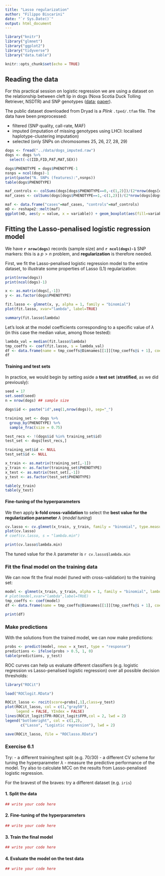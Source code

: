 ```yaml
---
title: "Lasso regularization"
author: "Filippo Biscarini"
date: "`r Sys.Date()`"
output: html_document
---
```


```r
library("knitr")
library("glmnet")
library("ggplot2")
library("tidyverse")
library("data.table")

knitr::opts_chunk$set(echo = TRUE)
```

## Reading the data

For this practical session on logistic regression we are using a dataset on the relationship between cleft lip in dogs (Nova Scotia Duck Tolling Retriever, NSDTR) and SNP genotypes ([data](https://datadryad.org/stash/dataset/doi:10.5061/dryad.j8r8q); [paper](https://journals.plos.org/plosgenetics/article?id=10.1371/journal.pgen.1005059)).

The public dataset downloaded from Dryad is a *Plink* `.tped/.tfam` file. The data have been preprocessed:

-   filtered (SNP quality, call-rate, MAF)
-   imputed (imputation of missing genotypes using LHCI: localised haplotype-clustering imputation)
-   selected (only SNPs on chromosomes 25, 26, 27, 28, 29)

```r
dogs <- fread("../data/dogs_imputed.raw")
dogs <- dogs %>%
  select(-c(IID,FID,PAT,MAT,SEX))

dogs$PHENOTYPE = dogs$PHENOTYPE-1
nsnps = ncol(dogs)-1
print(paste("N. SNPs (features):",nsnps))
table(dogs$PHENOTYPE)
```

```r
maf_controls <- colSums(dogs[dogs$PHENOTYPE==0,-c(1,2)])/(2*nrow(dogs[dogs$PHENOTYPE==0,]))
maf_cases <- colSums(dogs[dogs$PHENOTYPE==1,-c(1,2)])/(2*nrow(dogs[dogs$PHENOTYPE==1,]))
```

```r
maf <- data.frame("cases"=maf_cases, "controls"=maf_controls)
mD <- reshape2::melt(maf)
ggplot(mD, aes(y = value, x = variable)) + geom_boxplot(aes(fill=variable)) + ylab("MAF")
```

## Fitting the Lasso-penalised logistic regression model

We have **`r nrow(dogs)`** records (sample size) and **`r ncol(dogs)-1`** SNP markers: this is a $p > n$ problem, and **regularization** is therefore needed.

First, we fit the Lasso-penalised logistic regression model to the entire dataset, to illustrate some properties of Lasso (L1) regularization:

```r
print(nrow(dogs))
print(ncol(dogs)-1)
```

```r
x <- as.matrix(dogs[,-1])
y <- as.factor(dogs$PHENOTYPE)

fit.lasso <- glmnet(x, y, alpha = 1, family = "binomial")
plot(fit.lasso, xvar="lambda", label=TRUE)
```

```r
summary(fit.lasso$lambda)
```

Let's look at the model coefficients corresponding to a specific value of $\lambda$ (in this case the median value, among those tested):

```r
lambda_val = median(fit.lasso$lambda)
tmp_coeffs <- coef(fit.lasso, s = lambda_val)
df <- data.frame(name = tmp_coeffs@Dimnames[[1]][tmp_coeffs@i + 1], coefficient = tmp_coeffs@x)
df
```

#### Training and test sets

In practice, we would begin by setting aside a **test set** (**stratified**, as we did previously):

```r
seed = 17
set.seed(seed)
n = nrow(dogs) ## sample size

dogs$id <- paste("id",seq(1,nrow(dogs)), sep="_")

training_set <- dogs %>%
  group_by(PHENOTYPE) %>%
  sample_frac(size = 0.75)

test_recs <- !(dogs$id %in% training_set$id)
test_set <- dogs[test_recs,]

training_set$id <- NULL
test_set$id <- NULL

x_train <- as.matrix(training_set[,-1])
y_train <- as.factor(training_set$PHENOTYPE)
x_test <- as.matrix(test_set[,-1])
y_test <- as.factor(test_set$PHENOTYPE)

table(y_train)
table(y_test)
```

#### Fine-tuning of the hyperparameters

We then apply **k-fold cross-validation** to select the **best value for the regularization parameter** $\lambda$ (*model tuning*)

```r
cv.lasso <- cv.glmnet(x_train, y_train, family = "binomial", type.measure = "class", nfolds = 10, alpha = 1)
plot(cv.lasso)
# coef(cv.lasso, s = "lambda.min")
```

```r
print(cv.lasso$lambda.min)
```

The tuned value for the $\lambda$ parameter is `r cv.lasso$lambda.min`

### Fit the final model on the training data

We can now fit the final model (tuned with cross-validation) to the training set:

```r
model <- glmnet(x_train, y_train, alpha = 1, family = "binomial", lambda = cv.lasso$lambda.min)
# plot(model,xvar="lambda",label=TRUE)
tmp_coeffs <- coef(model)
df <- data.frame(name = tmp_coeffs@Dimnames[[1]][tmp_coeffs@i + 1], coefficient = tmp_coeffs@x)
```

```r
print(df)
```

### Make predictions

With the solutions from the trained model, we can now make predictions:

```r
probs <- predict(model, newx = x_test, type = "response")
predictions <- ifelse(probs > 0.5, 1, 0)
table(predictions, y_test)
```

ROC curves can help us evaluate different classifiers (e.g. logistic regression vs Lasso-penalised logistic regression) over all possible decision thresholds:

```r
library("ROCit")

load("ROClogit.RData")

ROCit_lasso <- rocit(score=probs[,1],class=y_test)
plot(ROCit_lasso, col = c(1,"gray50"), 
     legend = FALSE, YIndex = FALSE)
lines(ROCit_logit$TPR~ROCit_logit$FPR,col = 2, lwd = 2)
legend("bottomright", col = c(1,2),
       c("Lasso", "Logistic regression"), lwd = 2)

save(ROCit_lasso, file = "ROClasso.RData")
```

### Exercise 6.1

Try: - a different training/test split (e.g. 70/30) - a different CV scheme for tuning the hyperparameter $\lambda$ - measure the predictive performance of the model. Try also to calculate MCC on the results from Lasso-penalised logistic regression.

For the bravest of the braves: try a different dataset (e.g. `iris`)

#### 1. Split the data

```r
## write your code here
```

#### 2. Fine-tuning of the hyperparameters

```r
## write your code here
```

#### 3. Train the final model

```r
## write your code here
```

#### 4. Evaluate the model on the test data

```r
## write your code here
```
